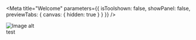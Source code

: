 
<Meta title="Welcome"
  parameters={{
    isToolshown: false,
    showPanel: false,
    previewTabs: {
      canvas: { hidden: true }
    }
  }}
/>

<img src={img} alt="Image alt" />

<div class="fds-primary-bg">test</div>
